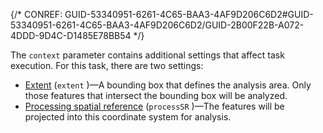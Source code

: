 

{/* CONREF: GUID-53340951-6261-4C65-BAA3-4AF9D206C6D2#GUID-53340951-6261-4C65-BAA3-4AF9D206C6D2/GUID-2B00F22B-A072-4DDD-9D4C-D1485E78BB54  */}

The `context`  parameter contains additional settings that affect task execution. For this task, there are two settings:

-   [Extent](/extent-geoanalytics) (`extent` )—A bounding box that defines the analysis area. Only those features that intersect the bounding box will be analyzed. 
-   [Processing spatial reference](/process-spatial-reference) (`processSR` )—The features will be projected into this coordinate system for analysis.
